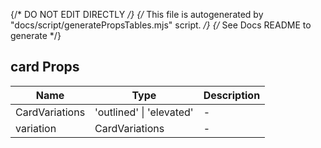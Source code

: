 
{/* DO NOT EDIT DIRECTLY */}
{/* This file is autogenerated by "docs/script/generatePropsTables.mjs" script. */}
{/* See Docs README to generate */}


## card Props

| Name | Type | Description |
| ---- | ---- | ----------- |
| CardVariations | 'outlined' &#124; 'elevated' | - |
| variation | CardVariations | - |

